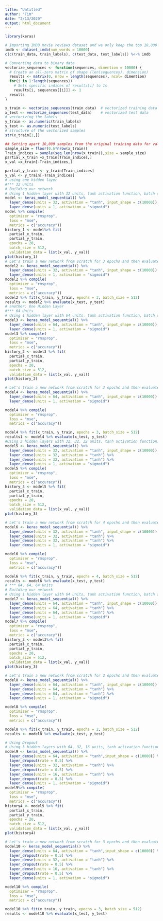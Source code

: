 ---
title: "Untitled"
author: "Tim"
date: "2/13/2020"
output: html_document
---

```{r}
library(keras)

# Importing IMDB movie reviews dataset and we only keep the top 10,000 most frequently occurring words in the training data.
imdb <- dataset_imdb(num_words = 10000)
c(c(train_data, train_labels), c(test_data, test_labels)) %<-% imdb

# Converting data to binary data
vectorize_sequences <- function(sequences, dimention = 10000) { 
  # Create an all-zero matrix of shape (len(sequences), dimension)
  results <- matrix(0, nrow = length(sequences), ncol= dimention)
  for(i in 1:length(sequences))
    # Sets specific indices of results[i] to 1s
    results[i, sequences[[i]]] <- 1
  results
}

x_train <- vectorize_sequences(train_data)  # vectorized training data
x_test <- vectorize_sequences(test_data)    # vectorized test data
# vectorizing the labels
y_train <- as.numeric(train_labels)
y_test <- as.numeric(test_labels)
# structure of the vectorized samples
str(x_train[1,])

## Setting apart 10,000 samples from the original training data for validation
sample_size = floor(0.6*nrow(x_train))
Train_indices = sample(seq_len(nrow(x_train)),size = sample_size)
partial_x_train =x_train[Train_indices,]
x_val =x_train[-Train_indices,]

partial_y_train <- y_train[Train_indices]
y_val <- y_train[-Train_indices]
# using one hidden layer
#*** 32 units
# Building our network 
# Using 1 hidden layer with 32 units, tanh activation function, batch size 512, 20 epoch.
model <- keras_model_sequential() %>% 
  layer_dense(units = 32, activation = "tanh", input_shape = c(10000)) %>%
  layer_dense(units = 1, activation = "sigmoid")
model %>% compile(
  optimizer = "rmsprop",
  loss = "mse",
  metrics = c("accuracy"))
history_1 <- model%>% fit(
  partial_x_train,
  partial_y_train,
  epochs = 20,
  batch_size = 512,
  validation_data = list(x_val, y_val))
plot(history_1)
# Let's train a new network from scratch for 3 epochs and then evaluate it on the test data.
model2 <- keras_model_sequential() %>% 
  layer_dense(units = 32, activation = "tanh", input_shape = c(10000)) %>%
  layer_dense(units = 1, activation = "sigmoid")
model2 %>% compile(
  optimizer = "rmsprop",
  loss = "mse",
  metrics = c("accuracy"))
model2 %>% fit(x_train, y_train, epochs = 3, batch_size = 512)
results <- model2 %>% evaluate(x_test, y_test)
# another: One Hidden Layer
#*** 64 Units
# Using 1 hidden layer with 64 units, tanh activation function, batch size 512, 20 epoch.
model3 <- keras_model_sequential() %>% 
  layer_dense(units = 64, activation = "tanh", input_shape = c(10000)) %>%
  layer_dense(units = 1, activation = "sigmoid")
model3 %>% compile(
  optimizer = "rmsprop",
  loss = "mse",
  metrics = c("accuracy"))
history_2 <- model3 %>% fit(
  partial_x_train,
  partial_y_train,
  epochs = 20,
  batch_size = 512,
  validation_data = list(x_val, y_val))
plot(history_2)

# Let's train a new network from scratch for 3 epochs and then evaluate it on the test data.
model4 <- keras_model_sequential() %>% 
  layer_dense(units = 64, activation = "tanh", input_shape = c(10000)) %>%
  layer_dense(units = 1, activation = "sigmoid")

model4 %>% compile(
  optimizer = "rmsprop",
  loss = "mse",
  metrics = c("accuracy"))

model4 %>% fit(x_train, y_train, epochs = 3, batch_size = 512)
results1 <- model4 %>% evaluate(x_test, y_test)
#Using 3 hidden layers with 32, 32, 32 units, tanh activation function, batch size 512, 20 epoch.
model5 <- keras_model_sequential() %>% 
  layer_dense(units = 32, activation = "tanh", input_shape = c(10000)) %>%
  layer_dense(units = 32, activation = "tanh") %>%
  layer_dense(units = 32, activation = "tanh") %>%
  layer_dense(units = 1, activation = "sigmoid")
model5 %>% compile(
  optimizer = "rmsprop",
  loss = "mse",
  metrics = c("accuracy"))
history_3 <- model5 %>% fit(
  partial_x_train,
  partial_y_train,
  epochs = 20,
  batch_size = 512,
  validation_data = list(x_val, y_val))
plot(history_3)

# Let's train a new network from scratch for 4 epochs and then evaluate it on the test data.
model6 <- keras_model_sequential() %>% 
  layer_dense(units = 32, activation = "tanh", input_shape = c(10000)) %>%
  layer_dense(units = 32, activation = "tanh") %>%
  layer_dense(units = 32, activation = "tanh") %>%
  layer_dense(units = 1, activation = "sigmoid")

model6 %>% compile(
  optimizer = "rmsprop",
  loss = "mse",
  metrics = c("accuracy"))

model6 %>% fit(x_train, y_train, epochs = 4, batch_size = 512)
results <- model6 %>% evaluate(x_test, y_test)
# *** 64, 64, 64 Units
# Building our network 
# Using 1 hidden layer with 64 units, tanh activation function, batch size 512, 20 epoch.
model7 <- keras_model_sequential() %>% 
  layer_dense(units = 64, activation = "tanh", input_shape = c(10000)) %>%
  layer_dense(units = 64, activation = "tanh") %>%
  layer_dense(units = 64, activation = "tanh") %>%
  layer_dense(units = 1, activation = "sigmoid")
model7 %>% compile(
  optimizer = "rmsprop",
  loss = "mse",
  metrics = c("accuracy"))
history_3 <- model3%>% fit(
  partial_x_train,
  partial_y_train,
  epochs = 20,
  batch_size = 512,
  validation_data = list(x_val, y_val))
plot(history_3)

# Let's train a new network from scratch for 2 epochs and then evaluate it on the test data.
model8 <- keras_model_sequential() %>% 
  layer_dense(units = 64, activation = "tanh", input_shape = c(10000)) %>%
  layer_dense(units = 64, activation = "tanh") %>%
  layer_dense(units = 64, activation = "tanh") %>%
  layer_dense(units = 1, activation = "sigmoid")

model8 %>% compile(
  optimizer = "rmsprop",
  loss = "mse",
  metrics = c("accuracy"))

model8 %>% fit(x_train, y_train, epochs = 2, batch_size = 512)
results <- model8 %>% evaluate(x_test, y_test)

# Using Dropout
# Using 3 hidden layers with 64, 32, 16 units, tanh activation function, batch size 512, 20 epoch.
model9 <- keras_model_sequential() %>% 
  layer_dense(units = 64, activation = "tanh",input_shape = c(10000)) %>%
  layer_dropout(rate = 0.5) %>%
  layer_dense(units = 32, activation = "tanh") %>%
  layer_dropout(rate = 0.5) %>%
  layer_dense(units = 16, activation = "tanh") %>%
  layer_dropout(rate = 0.5) %>%
  layer_dense(units = 1, activation = "sigmoid")
model9%>% compile(
  optimizer = "rmsprop",
  loss = "mse",
  metrics = c("accuracy"))
history4 <- model9 %>% fit(
  partial_x_train,
  partial_y_train,
  epochs = 20,
  batch_size = 512,
  validation_data = list(x_val, y_val))
plot(history4)

# Let's train a new network from scratch for 3 epochs and then evaluate it on the test data.
model10 <- keras_model_sequential() %>% 
  layer_dense(units = 64, activation = "tanh",input_shape = c(10000)) %>%
  layer_dropout(rate = 0.5) %>%
  layer_dense(units = 32, activation = "tanh") %>%
  layer_dropout(rate = 0.5) %>%
  layer_dense(units = 16, activation = "tanh") %>%
  layer_dropout(rate = 0.5) %>%
  layer_dense(units = 1, activation = "sigmoid")

model10 %>% compile(
  optimizer = "rmsprop",
  loss = "mse",
  metrics = c("accuracy"))

model10 %>% fit(x_train, y_train, epochs = 3, batch_size = 512)
results <- model10 %>% evaluate(x_test, y_test)
```

